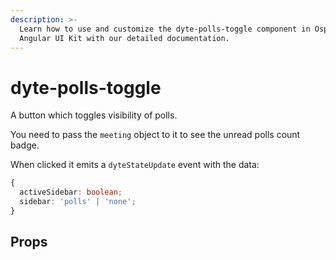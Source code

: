```yaml
---
description: >-
  Learn how to use and customize the dyte-polls-toggle component in Ospi's
  Angular UI Kit with our detailed documentation.
---
```


# dyte-polls-toggle

A button which toggles visibility of polls.

You need to pass the `meeting` object to it to see the unread polls count badge.

When clicked it emits a `dyteStateUpdate` event with the data:

```ts
{
  activeSidebar: boolean;
  sidebar: 'polls' | 'none';
}
```

## Props

<PropsTable of="dyte-polls-toggle" />

<head>
  <title>Angular UI Kit dyte-polls-toggle</title>
</head>
